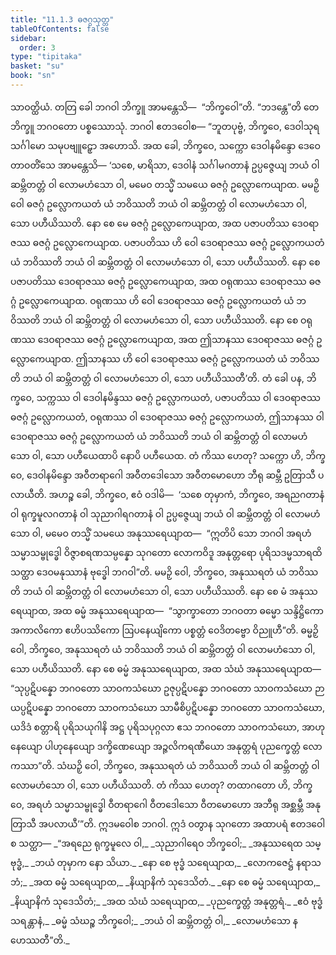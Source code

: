 ```yaml
---
title: "11.1.3 ဓဇဂ္ဂသုတ္တ"
tableOfContents: false
sidebar:
  order: 3
type: "tipitaka"
basket: "su"
book: "sn"
---
```



<DynamicBreadcrumb />

<Division number="249" book="sn" e="ch" v="18" p="316">

<Paragraph number="1545" book="sn">
သာဝတ္ထိယံ. တတြ ခေါ ဘဂဝါ ဘိက္ခူ အာမန္တေသိ—  “ဘိက္ခဝေါ”တိ. “ဘဒန္တေ”တိ တေ ဘိက္ခူ ဘဂဝတော ပစ္စဿောသုံ. ဘဂဝါ ဧတဒဝေါစ—
</Paragraph>

<Paragraph number="1546" book="sn">
“ဘူတပုဗ္ဗံ, ဘိက္ခဝေ, ဒေဝါသုရသင်္ဂါမော သမုပဗျူဠှော အဟောသိ. အထ ခေါ, ဘိက္ခဝေ, သက္ကော ဒေဝါနမိန္ဒော ဒေဝေ တာဝတိံသေ အာမန္တေသိ—
</Paragraph>

<Paragraph number="1547" book="sn">
‘သစေ, မာရိသာ, ဒေဝါနံ သင်္ဂါမဂတာနံ ဥပ္ပဇ္ဇေယျ ဘယံ ဝါ ဆမ္ဘိတတ္တံ ဝါ လောမဟံသော ဝါ, မမေဝ တသ္မိံ သမယေ ဓဇဂ္ဂံ ဥလ္လောကေယျာထ. မမဉှိ ဝေါ ဓဇဂ္ဂံ ဥလ္လောကယတံ ယံ ဘဝိဿတိ ဘယံ ဝါ ဆမ္ဘိတတ္တံ ဝါ လောမဟံသော ဝါ, သော ပဟီယိဿတိ.
</Paragraph>

<Paragraph number="1548" book="sn">
နော စေ မေ ဓဇဂ္ဂံ ဥလ္လောကေယျာထ, အထ ပဇာပတိဿ ဒေဝရာဇဿ ဓဇဂ္ဂံ ဥလ္လောကေယျာထ. ပဇာပတိဿ ဟိ ဝေါ ဒေဝရာဇဿ ဓဇဂ္ဂံ ဥလ္လောကယတံ ယံ ဘဝိဿတိ ဘယံ ဝါ ဆမ္ဘိတတ္တံ ဝါ လောမဟံသော ဝါ, သော ပဟီယိဿတိ.
</Paragraph>

<Paragraph number="1549" book="sn">
နော စေ ပဇာပတိဿ ဒေဝရာဇဿ ဓဇဂ္ဂံ ဥလ္လောကေယျာထ, အထ ဝရုဏဿ ဒေဝရာဇဿ ဓဇဂ္ဂံ ဥလ္လောကေယျာထ. ဝရုဏဿ ဟိ ဝေါ ဒေဝရာဇဿ ဓဇဂ္ဂံ ဥလ္လောကယတံ ယံ ဘဝိဿတိ ဘယံ ဝါ ဆမ္ဘိတတ္တံ ဝါ လောမဟံသော ဝါ, သော ပဟီယိဿတိ.
</Paragraph>

<Paragraph number="1550" book="sn">
နော စေ ဝရုဏဿ ဒေဝရာဇဿ ဓဇဂ္ဂံ ဥလ္လောကေယျာထ, အထ ဤသာနဿ ဒေဝရာဇဿ ဓဇဂ္ဂံ ဥလ္လောကေယျာထ. ဤသာနဿ ဟိ ဝေါ ဒေဝရာဇဿ ဓဇဂ္ဂံ ဥလ္လောကယတံ ယံ ဘဝိဿတိ ဘယံ ဝါ ဆမ္ဘိတတ္တံ ဝါ လောမဟံသော ဝါ, သော ပဟီယိဿတီ’တိ.
</Paragraph>

<Paragraph number="1551" book="sn">
တံ ခေါ ပန, ဘိက္ခဝေ, သက္ကဿ ဝါ ဒေဝါနမိန္ဒဿ ဓဇဂ္ဂံ ဥလ္လောကယတံ, ပဇာပတိဿ ဝါ ဒေဝရာဇဿ ဓဇဂ္ဂံ ဥလ္လောကယတံ, ဝရုဏဿ ဝါ ဒေဝရာဇဿ ဓဇဂ္ဂံ ဥလ္လောကယတံ, ဤသာနဿ ဝါ ဒေဝရာဇဿ ဓဇဂ္ဂံ ဥလ္လောကယတံ ယံ ဘဝိဿတိ ဘယံ ဝါ ဆမ္ဘိတတ္တံ ဝါ လောမဟံသော ဝါ, သော ပဟီယေထာပိ နောပိ ပဟီယေထ.
</Paragraph>

<Paragraph number="1552" book="sn">
တံ ကိဿ ဟေတု? သက္ကော ဟိ, ဘိက္ခဝေ, ဒေဝါနမိန္ဒော အဝီတရာဂေါ အဝီတဒေါသော အဝီတမောဟော ဘီရု ဆမ္ဘီ ဥတြာသီ ပလာယီတိ.
</Paragraph>

<Paragraph number="1553" book="sn">
အဟဉ္စ ခေါ, ဘိက္ခဝေ, ဧဝံ ဝဒါမိ—  ‘သစေ တုမှာကံ, ဘိက္ခဝေ, အရညဂတာနံ ဝါ ရုက္ခမူလဂတာနံ ဝါ သုညာဂါရဂတာနံ ဝါ ဥပ္ပဇ္ဇေယျ ဘယံ ဝါ ဆမ္ဘိတတ္တံ ဝါ လောမဟံသော ဝါ, မမေဝ တသ္မိံ သမယေ အနုဿရေယျာထ—  “ဣတိပိ သော ဘဂဝါ အရဟံ သမ္မာသမ္ဗုဒ္ဓေါ ဝိဇ္ဇာစရဏသမ္ပန္နော သုဂတော လောကဝိဒူ အနုတ္တရော ပုရိသဒမ္မသာရထိ သတ္ထာ ဒေဝမနုဿာနံ ဗုဒ္ဓေါ ဘဂဝါ”တိ. မမဉှိ ဝေါ, ဘိက္ခဝေ, အနုဿရတံ ယံ ဘဝိဿတိ ဘယံ ဝါ ဆမ္ဘိတတ္တံ ဝါ လောမဟံသော ဝါ, သော ပဟီယိဿတိ.
</Paragraph>

<Paragraph number="1554" book="sn">
နော စေ မံ အနုဿရေယျာထ, အထ ဓမ္မံ အနုဿရေယျာထ—  “သွာက္ခာတော ဘဂဝတာ ဓမ္မော သန္ဒိဋ္ဌိကော အကာလိကော ဧဟိပဿိကော ဩပနေယျိကော ပစ္စတ္တံ ဝေဒိတဗ္ဗော ဝိညူဟီ”တိ. ဓမ္မဉှိ ဝေါ, ဘိက္ခဝေ, အနုဿရတံ ယံ ဘဝိဿတိ ဘယံ ဝါ ဆမ္ဘိတတ္တံ ဝါ လောမဟံသော ဝါ, သော ပဟီယိဿတိ.
</Paragraph>

<Paragraph number="1555" book="sn">
နော စေ ဓမ္မံ အနုဿရေယျာထ, အထ သံဃံ အနုဿရေယျာထ—  “သုပ္ပဋိပန္နော ဘဂဝတော သာဝကသံဃော ဥဇုပ္ပဋိပန္နော ဘဂဝတော သာဝကသံဃော ဉာယပ္ပဋိပန္နော ဘဂဝတော သာဝကသံဃော သာမီစိပ္ပဋိပန္နော ဘဂဝတော သာဝကသံဃော, ယဒိဒံ စတ္တာရိ ပုရိသယုဂါနိ အဋ္ဌ ပုရိသပုဂ္ဂလာ ဧသ ဘဂဝတော သာဝကသံဃော, အာဟုနေယျော ပါဟုနေယျော ဒက္ခိဏေယျော အဉ္ဇလိကရဏီယော အနုတ္တရံ ပုညက္ခေတ္တံ လောကဿာ”တိ. သံဃဉှိ ဝေါ, ဘိက္ခဝေ, အနုဿရတံ ယံ ဘဝိဿတိ ဘယံ ဝါ ဆမ္ဘိတတ္တံ ဝါ လောမဟံသော ဝါ, သော ပဟီယိဿတိ.
</Paragraph>

<Paragraph number="1556" book="sn">
တံ ကိဿ ဟေတု? တထာဂတော ဟိ, ဘိက္ခဝေ, အရဟံ သမ္မာသမ္ဗုဒ္ဓေါ ဝီတရာဂေါ ဝီတဒေါသော ဝီတမောဟော အဘီရု အစ္ဆမ္ဘီ အနုတြာသီ အပလာယီ’”တိ. ဣဒမဝေါစ ဘဂဝါ. ဣဒံ ဝတွာန သုဂတော အထာပရံ ဧတဒဝေါစ သတ္ထာ—
</Paragraph>

<Paragraph number="1557" type="verses" book="sn">
_“အရညေ ရုက္ခမူလေ ဝါ,_  
_သုညာဂါရေဝ ဘိက္ခဝေါ;_  
_အနုဿရေထ သမ္ဗုဒ္ဓံ,_  
_ဘယံ တုမှာက နော သိယာ._  

</Paragraph>

<Paragraph number="1558" type="verses" book="sn">
_နော စေ ဗုဒ္ဓံ သရေယျာထ,_  
_လောကဇေဋ္ဌံ နရာသဘံ;_  
_အထ ဓမ္မံ သရေယျာထ,_  
_နိယျာနိကံ သုဒေသိတံ._  

</Paragraph>

<Paragraph number="1559" type="verses" book="sn">
_နော စေ ဓမ္မံ သရေယျာထ,_  
_နိယျာနိကံ သုဒေသိတံ;_  
_အထ သံဃံ သရေယျာထ,_  
_ပုညက္ခေတ္တံ အနုတ္တရံ._  

</Paragraph>

<Paragraph number="1560" type="verses" book="sn">
_ဧဝံ ဗုဒ္ဓံ သရန္တာနံ,_  
_ဓမ္မံ သံဃဉ္စ ဘိက္ခဝေါ;_  
_ဘယံ ဝါ ဆမ္ဘိတတ္တံ ဝါ,_  
_လောမဟံသော န ဟေဿတီ”တိ._
</Paragraph>
</Division>